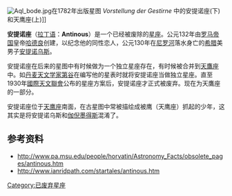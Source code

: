 [[File:Aql_bode.jpg|thumb]]在1782年出版星图 ''Vorstellung der Gestirne'' 中的安提诺座(下)和天鹰座(上)]]

'''安提诺座'''（[[拉丁语|拉丁语]]：'''Antinous'''）是一个已经被废除的[[星座|星座]]。公元132年由[[罗马帝国|罗马帝国]]皇帝[[哈德良|哈德良]]创建，以纪念他的同性恋人，公元130年在[[尼罗河|尼罗河]]落水身亡的[[希腊|希腊]]美男子[[安提诺乌斯|安提诺乌斯]]。

安提诺座在后来的星图中有时候做为一个独立星座存在，有时候被合并到[[天鷹座|天鷹座]]中。如[[丹麦|丹麦]][[天文学家|天文学家]][[第谷·布拉赫|第谷]]在编写他的星表时就将安提诺座当做独立星座。直至1930年[[國際天文聯會|國際天文聯會]]公布的星座方案后，安提诺座才正式被废弃。现在为天鷹座的一部分。

安提诺座位于[[天鹰座|天鹰座]]南面，在古星图中常被描绘成被鹰（天鹰座）抓起的少年，这其实是将安提诺乌斯和[[伽倪墨得斯|伽倪墨得斯]]混淆了。

== 参考资料 ==
* http://www.pa.msu.edu/people/horvatin/Astronomy_Facts/obsolete_pages/antinous.htm {{Wayback|url=http://www.pa.msu.edu/people/horvatin/Astronomy_Facts/obsolete_pages/antinous.htm |date=20150924063309 }}
* http://www.ianridpath.com/startales/antinous.htm {{Wayback|url=http://www.ianridpath.com/startales/antinous.htm |date=20190324003414 }}

{{Constellations/historic}}
{{Authority control}}
{{DEFAULTSORT:Antinous}}
[[Category:已废弃星座|Category:已废弃星座]]